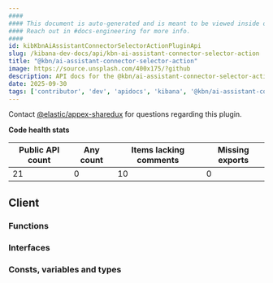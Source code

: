 ```yaml
---
####
#### This document is auto-generated and is meant to be viewed inside our experimental, new docs system.
#### Reach out in #docs-engineering for more info.
####
id: kibKbnAiAssistantConnectorSelectorActionPluginApi
slug: /kibana-dev-docs/api/kbn-ai-assistant-connector-selector-action
title: "@kbn/ai-assistant-connector-selector-action"
image: https://source.unsplash.com/400x175/?github
description: API docs for the @kbn/ai-assistant-connector-selector-action plugin
date: 2025-09-30
tags: ['contributor', 'dev', 'apidocs', 'kibana', '@kbn/ai-assistant-connector-selector-action']
---
```




Contact [@elastic/appex-sharedux](https://github.com/orgs/elastic/teams/appex-sharedux) for questions regarding this plugin.

**Code health stats**

| Public API count  | Any count | Items lacking comments | Missing exports |
|-------------------|-----------|------------------------|-----------------|
| 21 | 0 | 10 | 0 |

## Client

### Functions
<DocDefinitionList data={kbnAiAssistantConnectorSelectorActionObj.client.functions}/>

### Interfaces
<DocDefinitionList data={kbnAiAssistantConnectorSelectorActionObj.client.interfaces}/>

### Consts, variables and types
<DocDefinitionList data={kbnAiAssistantConnectorSelectorActionObj.client.misc}/>

